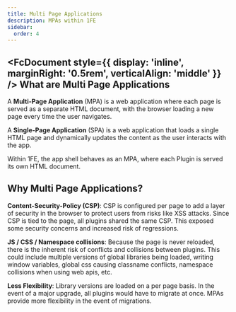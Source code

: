 ```yaml
---
title: Multi Page Applications
description: MPAs within 1FE
sidebar:
  order: 4
---
```



## <FcDocument style={{ display: 'inline', marginRight: '0.5rem', verticalAlign: 'middle' }} /> What are Multi Page Applications

A **Multi-Page Application** (MPA) is a web application where each page is served as a separate HTML document, with the browser loading a new page every time the user navigates. 

A **Single-Page Application** (SPA) is a web application that loads a single HTML page and dynamically updates the content as the user interacts with the app.

Within 1FE, the app shell behaves as an MPA, where each Plugin is served its own HTML document.

## Why Multi Page Applications?

**Content-Security-Policy (CSP)**: CSP is configured per page to add a layer of security in the browser to protect users from risks like XSS attacks. Since CSP is tied to the page, all plugins shared the same CSP. This exposed some security concerns and increased risk of regressions.

**JS / CSS / Namespace collisions**: Because the page is never reloaded, there is the inherent risk of conflicts and collisions between plugins. This could include multiple versions of global libraries being loaded, writing window variables, global css causing classname conflicts, namespace collisions when using web apis, etc.

**Less Flexibility**: Library versions are loaded on a per page basis. In the event of a major upgrade, all plugins would have to migrate at once. MPAs provide more flexibility in the event of migrations.


